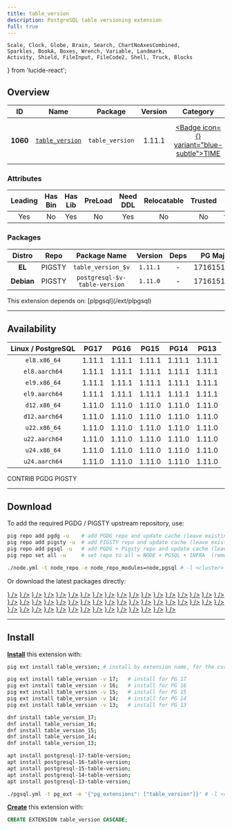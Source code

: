 ```yaml
---
title: table_version
description: PostgreSQL table versioning extension
full: true
---
```


    Scale, Clock, Globe, Brain, Search, ChartNoAxesCombined,
    Sparkles, BookA, Boxes, Wrench, Variable, Landmark,
    Activity, Shield, FileInput, FileCode2, Shell, Truck, Blocks
} from 'lucide-react';

## Overview

| <TooltipIconButton tooltip="Extension unique identifier" side="top">ID</TooltipIconButton> | <TooltipIconButton tooltip="Extension name" side="top">Name</TooltipIconButton> | <TooltipIconButton tooltip="Package name for installation" side="top">Package</TooltipIconButton> | <TooltipIconButton tooltip="Latest available extension version" side="top">Version</TooltipIconButton> | <TooltipIconButton tooltip="Extension category" side="top">Category</TooltipIconButton> | <TooltipIconButton tooltip="Open source license" side="top">License</TooltipIconButton> | <TooltipIconButton tooltip="Programming language" side="top">Lang</TooltipIconButton> |
|:--------:|:--------:|:----------:|:--------------:|:---------------------------------------:|:------------------------------------------------------:|:----:|
| **1060** | [`table_version`](https://github.com/linz/postgresql-tableversion) | `table_version` | 1.11.1 | <a href="/ext/time" className="no-underline"><Badge icon={<Clock />} variant="blue-subtle">TIME</Badge></a> | <a href="/ext/list/license#bsd-3-clause" className="no-underline"><Badge icon={<Scale />} variant="blue-subtle">BSD 3-Clause</Badge></a> | <a href="/ext/list/lang#sql"><Badge icon={<FileCode2 />} variant="green-subtle">SQL</Badge></a> |

### Attributes

| <TooltipIconButton tooltip="The Primary Leading extension in the Package" side="top">Leading</TooltipIconButton> | <TooltipIconButton tooltip="Contains binary utils" side="top">Has Bin</TooltipIconButton> | <TooltipIconButton tooltip="Contains .so shared library files" side="top">Has Lib</TooltipIconButton> | <TooltipIconButton tooltip="Requires preloading via shared_preload_libraries" side="top">PreLoad</TooltipIconButton> | <TooltipIconButton tooltip="Requires CREATE EXTENSION DDL command" side="top">Need DDL</TooltipIconButton> | <TooltipIconButton tooltip="Can be installed in any schema" side="top">Relocatable</TooltipIconButton> | <TooltipIconButton tooltip="Can be created by non-superuser" side="top">Trusted</TooltipIconButton> | <TooltipIconButton tooltip="Schemas used by this extension" side="top">Schemas</TooltipIconButton> |
|:-------:|:-------:|:-------:|:-------:|:--------:|:-----------:|:-------:|:-------:|
| Yes | No | Yes | No | Yes | No | No | `table_version` |

### Packages

| <TooltipIconButton tooltip="Linux distribution family, EL or Debian" side="top">Distro</TooltipIconButton> | <TooltipIconButton tooltip="Package repository" side="top">Repo</TooltipIconButton> | <TooltipIconButton tooltip="The RPM/DEB Package Name Pattern (replace $v with real pg major)" side="top">Package Name</TooltipIconButton> | <TooltipIconButton tooltip="Latest package version" side="top">Version</TooltipIconButton> | <TooltipIconButton tooltip="RPM/DEB Package dependencies" side="top">Deps</TooltipIconButton> | <TooltipIconButton tooltip="Available in these PostgreSQL Major Versions" side="top">PG Major</TooltipIconButton> |
|:----------:|:--------:|:------------------------:|:-----------:|:------------:|:------------------:|
|   **EL**   | <Badge variant="amber-subtle"><span className="font-bold">PIGSTY</span></Badge> | `table_version_$v` | `1.11.1` | - | <Badge variant="green-subtle">17</Badge><Badge variant="green-subtle">16</Badge><Badge variant="green-subtle">15</Badge><Badge variant="green-subtle">14</Badge><Badge variant="green-subtle">13</Badge> |
| **Debian** | <Badge variant="amber-subtle"><span className="font-bold">PIGSTY</span></Badge> | `postgresql-$v-table-version` | `1.11.0` | - | <Badge variant="green-subtle">17</Badge><Badge variant="green-subtle">16</Badge><Badge variant="green-subtle">15</Badge><Badge variant="green-subtle">14</Badge><Badge variant="green-subtle">13</Badge> |


<Callout title="Dependencies" type="warn">
    This extension depends on: [plpgsql](/ext/plpgsql)
</Callout>


------

## Availability

| <TooltipIconButton tooltip="Linux Distro Arch / PostgreSQL Major Version" side="top">Linux / PostgreSQL </TooltipIconButton> | **PG17** | **PG16** | **PG15** | **PG14** | **PG13** |
|:-----:|:-----:|:-----:|:-----:|:-----:|:-----:|
| `el8.x86_64` | <Badge variant="blue-subtle">1.11.1</Badge> | <Badge variant="blue-subtle">1.11.1</Badge> | <Badge variant="blue-subtle">1.11.1</Badge> | <Badge variant="blue-subtle">1.11.1</Badge> | <Badge variant="blue-subtle">1.11.1</Badge> |
| `el8.aarch64` | <Badge variant="blue-subtle">1.11.1</Badge> | <Badge variant="blue-subtle">1.11.1</Badge> | <Badge variant="blue-subtle">1.11.1</Badge> | <Badge variant="blue-subtle">1.11.1</Badge> | <Badge variant="blue-subtle">1.11.1</Badge> |
| `el9.x86_64` | <Badge variant="blue-subtle">1.11.1</Badge> | <Badge variant="blue-subtle">1.11.1</Badge> | <Badge variant="blue-subtle">1.11.1</Badge> | <Badge variant="blue-subtle">1.11.1</Badge> | <Badge variant="blue-subtle">1.11.1</Badge> |
| `el9.aarch64` | <Badge variant="blue-subtle">1.11.1</Badge> | <Badge variant="blue-subtle">1.11.1</Badge> | <Badge variant="blue-subtle">1.11.1</Badge> | <Badge variant="blue-subtle">1.11.1</Badge> | <Badge variant="blue-subtle">1.11.1</Badge> |
| `d12.x86_64` | <Badge variant="amber-subtle">1.11.0</Badge> | <Badge variant="amber-subtle">1.11.0</Badge> | <Badge variant="amber-subtle">1.11.0</Badge> | <Badge variant="amber-subtle">1.11.0</Badge> | <Badge variant="amber-subtle">1.11.0</Badge> |
| `d12.aarch64` | <Badge variant="amber-subtle">1.11.0</Badge> | <Badge variant="amber-subtle">1.11.0</Badge> | <Badge variant="amber-subtle">1.11.0</Badge> | <Badge variant="amber-subtle">1.11.0</Badge> | <Badge variant="amber-subtle">1.11.0</Badge> |
| `u22.x86_64` | <Badge variant="amber-subtle">1.11.0</Badge> | <Badge variant="amber-subtle">1.11.0</Badge> | <Badge variant="amber-subtle">1.11.0</Badge> | <Badge variant="amber-subtle">1.11.0</Badge> | <Badge variant="amber-subtle">1.11.0</Badge> |
| `u22.aarch64` | <Badge variant="amber-subtle">1.11.0</Badge> | <Badge variant="amber-subtle">1.11.0</Badge> | <Badge variant="amber-subtle">1.11.0</Badge> | <Badge variant="amber-subtle">1.11.0</Badge> | <Badge variant="amber-subtle">1.11.0</Badge> |
| `u24.x86_64` | <Badge variant="amber-subtle">1.11.0</Badge> | <Badge variant="amber-subtle">1.11.0</Badge> | <Badge variant="amber-subtle">1.11.0</Badge> | <Badge variant="amber-subtle">1.11.0</Badge> | <Badge variant="amber-subtle">1.11.0</Badge> |
| `u24.aarch64` | <Badge variant="amber-subtle">1.11.0</Badge> | <Badge variant="amber-subtle">1.11.0</Badge> | <Badge variant="amber-subtle">1.11.0</Badge> | <Badge variant="amber-subtle">1.11.0</Badge> | <Badge variant="amber-subtle">1.11.0</Badge> |

<Badge variant="green-subtle"><span className="font-black">CONTRIB</span></Badge> <Badge variant="blue-subtle"><span className="font-black">PGDG</span></Badge> <Badge variant="amber-subtle"><span className="font-black">PIGSTY</span></Badge>

------

## Download

To add the required PGDG / PIGSTY upstream repository, use:

```bash tab="pig"
pig repo add pgdg -u    # add PGDG repo and update cache (leave existing repos)
pig repo add pigsty -u  # add PIGSTY repo and update cache (leave existing repos)
pig repo add pgsql -u   # add PGDG + Pigsty repo and update cache (leave existing repos)
pig repo set all -u     # set repo to all = NODE + PGSQL + INFRA  (remove existing repos)
```
```bash tab="pigsty"
./node.yml -t node_repo -e node_repo_modules=node,pgsql # -l <cluster>
```

Or download the latest packages directly:

<Files>
    <Folder name="el8.x86_64">
        <a href="https://download.postgresql.org/pub/repos/yum/17/redhat/rhel-8-x86_64/table_version_17-1.11.1-1PGDG.rhel8.noarch.rpm"><File name="table_version_17-1.11.1-1PGDG.rhel8.noarch.rpm" icon={<Package className="text-emerald-500" />} /></a>
        <a href="https://download.postgresql.org/pub/repos/yum/16/redhat/rhel-8-x86_64/table_version_16-1.11.1-1PGDG.rhel8.noarch.rpm"><File name="table_version_16-1.11.1-1PGDG.rhel8.noarch.rpm" icon={<Package className="text-emerald-500" />} /></a>
        <a href="https://download.postgresql.org/pub/repos/yum/15/redhat/rhel-8-x86_64/table_version_15-1.11.1-1PGDG.rhel8.noarch.rpm"><File name="table_version_15-1.11.1-1PGDG.rhel8.noarch.rpm" icon={<Package className="text-emerald-500" />} /></a>
        <a href="https://download.postgresql.org/pub/repos/yum/14/redhat/rhel-8-x86_64/table_version_14-1.11.1-1PGDG.rhel8.noarch.rpm"><File name="table_version_14-1.11.1-1PGDG.rhel8.noarch.rpm" icon={<Package className="text-emerald-500" />} /></a>
        <a href="https://download.postgresql.org/pub/repos/yum/13/redhat/rhel-8-x86_64/table_version_13-1.11.1-1PGDG.rhel8.noarch.rpm"><File name="table_version_13-1.11.1-1PGDG.rhel8.noarch.rpm" icon={<Package className="text-emerald-500" />} /></a>
    </Folder>
    <Folder name="el8.aarch64">
        <a href="https://download.postgresql.org/pub/repos/yum/17/redhat/rhel-8-aarch64/table_version_17-1.11.1-1PGDG.rhel8.noarch.rpm"><File name="table_version_17-1.11.1-1PGDG.rhel8.noarch.rpm" icon={<Package className="text-orange-500" />} /></a>
        <a href="https://download.postgresql.org/pub/repos/yum/16/redhat/rhel-8-aarch64/table_version_16-1.11.1-1PGDG.rhel8.noarch.rpm"><File name="table_version_16-1.11.1-1PGDG.rhel8.noarch.rpm" icon={<Package className="text-orange-500" />} /></a>
        <a href="https://download.postgresql.org/pub/repos/yum/15/redhat/rhel-8-aarch64/table_version_15-1.11.1-1PGDG.rhel8.noarch.rpm"><File name="table_version_15-1.11.1-1PGDG.rhel8.noarch.rpm" icon={<Package className="text-orange-500" />} /></a>
        <a href="https://download.postgresql.org/pub/repos/yum/14/redhat/rhel-8-aarch64/table_version_14-1.11.1-1PGDG.rhel8.noarch.rpm"><File name="table_version_14-1.11.1-1PGDG.rhel8.noarch.rpm" icon={<Package className="text-orange-500" />} /></a>
        <a href="https://download.postgresql.org/pub/repos/yum/13/redhat/rhel-8-aarch64/table_version_13-1.11.1-1PGDG.rhel8.noarch.rpm"><File name="table_version_13-1.11.1-1PGDG.rhel8.noarch.rpm" icon={<Package className="text-orange-500" />} /></a>
    </Folder>
    <Folder name="el9.x86_64">
        <a href="https://download.postgresql.org/pub/repos/yum/17/redhat/rhel-9-x86_64/table_version_17-1.11.1-1PGDG.rhel9.noarch.rpm"><File name="table_version_17-1.11.1-1PGDG.rhel9.noarch.rpm" icon={<Package className="text-emerald-500" />} /></a>
        <a href="https://download.postgresql.org/pub/repos/yum/16/redhat/rhel-9-x86_64/table_version_16-1.11.1-1PGDG.rhel9.noarch.rpm"><File name="table_version_16-1.11.1-1PGDG.rhel9.noarch.rpm" icon={<Package className="text-emerald-500" />} /></a>
        <a href="https://download.postgresql.org/pub/repos/yum/15/redhat/rhel-9-x86_64/table_version_15-1.11.1-1PGDG.rhel9.noarch.rpm"><File name="table_version_15-1.11.1-1PGDG.rhel9.noarch.rpm" icon={<Package className="text-emerald-500" />} /></a>
        <a href="https://download.postgresql.org/pub/repos/yum/14/redhat/rhel-9-x86_64/table_version_14-1.11.1-1PGDG.rhel9.noarch.rpm"><File name="table_version_14-1.11.1-1PGDG.rhel9.noarch.rpm" icon={<Package className="text-emerald-500" />} /></a>
        <a href="https://download.postgresql.org/pub/repos/yum/13/redhat/rhel-9-x86_64/table_version_13-1.11.1-1PGDG.rhel9.noarch.rpm"><File name="table_version_13-1.11.1-1PGDG.rhel9.noarch.rpm" icon={<Package className="text-emerald-500" />} /></a>
    </Folder>
    <Folder name="el9.aarch64">
        <a href="https://download.postgresql.org/pub/repos/yum/17/redhat/rhel-9-aarch64/table_version_17-1.11.1-1PGDG.rhel9.noarch.rpm"><File name="table_version_17-1.11.1-1PGDG.rhel9.noarch.rpm" icon={<Package className="text-orange-500" />} /></a>
        <a href="https://download.postgresql.org/pub/repos/yum/16/redhat/rhel-9-aarch64/table_version_16-1.11.1-1PGDG.rhel9.noarch.rpm"><File name="table_version_16-1.11.1-1PGDG.rhel9.noarch.rpm" icon={<Package className="text-orange-500" />} /></a>
        <a href="https://download.postgresql.org/pub/repos/yum/15/redhat/rhel-9-aarch64/table_version_15-1.11.1-1PGDG.rhel9.noarch.rpm"><File name="table_version_15-1.11.1-1PGDG.rhel9.noarch.rpm" icon={<Package className="text-orange-500" />} /></a>
        <a href="https://download.postgresql.org/pub/repos/yum/14/redhat/rhel-9-aarch64/table_version_14-1.11.1-1PGDG.rhel9.noarch.rpm"><File name="table_version_14-1.11.1-1PGDG.rhel9.noarch.rpm" icon={<Package className="text-orange-500" />} /></a>
        <a href="https://download.postgresql.org/pub/repos/yum/13/redhat/rhel-9-aarch64/table_version_13-1.11.1-1PGDG.rhel9.noarch.rpm"><File name="table_version_13-1.11.1-1PGDG.rhel9.noarch.rpm" icon={<Package className="text-orange-500" />} /></a>
    </Folder>
    <Folder name="d12.x86_64">
        <a href="https://repo.pigsty.io/apt/pgsql/bookworm/pool/main/t/table-version/postgresql-17-table-version_1.11.0-1PIGSTY~bookworm_amd64.deb"><File name="postgresql-17-table-version_1.11.0-1PIGSTY~bookworm_amd64.deb" icon={<Box className="text-emerald-500" />} /></a>
        <a href="https://repo.pigsty.io/apt/pgsql/bookworm/pool/main/t/table-version/postgresql-16-table-version_1.11.0-1PIGSTY~bookworm_amd64.deb"><File name="postgresql-16-table-version_1.11.0-1PIGSTY~bookworm_amd64.deb" icon={<Box className="text-emerald-500" />} /></a>
        <a href="https://repo.pigsty.io/apt/pgsql/bookworm/pool/main/t/table-version/postgresql-15-table-version_1.11.0-1PIGSTY~bookworm_amd64.deb"><File name="postgresql-15-table-version_1.11.0-1PIGSTY~bookworm_amd64.deb" icon={<Box className="text-emerald-500" />} /></a>
        <a href="https://repo.pigsty.io/apt/pgsql/bookworm/pool/main/t/table-version/postgresql-14-table-version_1.11.0-1PIGSTY~bookworm_amd64.deb"><File name="postgresql-14-table-version_1.11.0-1PIGSTY~bookworm_amd64.deb" icon={<Box className="text-emerald-500" />} /></a>
        <a href="https://repo.pigsty.io/apt/pgsql/bookworm/pool/main/t/table-version/postgresql-13-table-version_1.11.0-1PIGSTY~bookworm_amd64.deb"><File name="postgresql-13-table-version_1.11.0-1PIGSTY~bookworm_amd64.deb" icon={<Box className="text-emerald-500" />} /></a>
    </Folder>
    <Folder name="d12.aarch64">
        <a href="https://repo.pigsty.io/apt/pgsql/bookworm/pool/main/t/table-version/postgresql-17-table-version_1.11.0-1PIGSTY~bookworm_arm64.deb"><File name="postgresql-17-table-version_1.11.0-1PIGSTY~bookworm_arm64.deb" icon={<Box className="text-orange-500" />} /></a>
        <a href="https://repo.pigsty.io/apt/pgsql/bookworm/pool/main/t/table-version/postgresql-16-table-version_1.11.0-1PIGSTY~bookworm_arm64.deb"><File name="postgresql-16-table-version_1.11.0-1PIGSTY~bookworm_arm64.deb" icon={<Box className="text-orange-500" />} /></a>
        <a href="https://repo.pigsty.io/apt/pgsql/bookworm/pool/main/t/table-version/postgresql-15-table-version_1.11.0-1PIGSTY~bookworm_arm64.deb"><File name="postgresql-15-table-version_1.11.0-1PIGSTY~bookworm_arm64.deb" icon={<Box className="text-orange-500" />} /></a>
        <a href="https://repo.pigsty.io/apt/pgsql/bookworm/pool/main/t/table-version/postgresql-14-table-version_1.11.0-1PIGSTY~bookworm_arm64.deb"><File name="postgresql-14-table-version_1.11.0-1PIGSTY~bookworm_arm64.deb" icon={<Box className="text-orange-500" />} /></a>
        <a href="https://repo.pigsty.io/apt/pgsql/bookworm/pool/main/t/table-version/postgresql-13-table-version_1.11.0-1PIGSTY~bookworm_arm64.deb"><File name="postgresql-13-table-version_1.11.0-1PIGSTY~bookworm_arm64.deb" icon={<Box className="text-orange-500" />} /></a>
    </Folder>
    <Folder name="u22.x86_64">
        <a href="https://repo.pigsty.io/apt/pgsql/jammy/pool/main/t/table-version/postgresql-17-table-version_1.11.0-1PIGSTY~jammy_amd64.deb"><File name="postgresql-17-table-version_1.11.0-1PIGSTY~jammy_amd64.deb" icon={<Box className="text-emerald-500" />} /></a>
        <a href="https://repo.pigsty.io/apt/pgsql/jammy/pool/main/t/table-version/postgresql-16-table-version_1.11.0-1PIGSTY~jammy_amd64.deb"><File name="postgresql-16-table-version_1.11.0-1PIGSTY~jammy_amd64.deb" icon={<Box className="text-emerald-500" />} /></a>
        <a href="https://repo.pigsty.io/apt/pgsql/jammy/pool/main/t/table-version/postgresql-15-table-version_1.11.0-1PIGSTY~jammy_amd64.deb"><File name="postgresql-15-table-version_1.11.0-1PIGSTY~jammy_amd64.deb" icon={<Box className="text-emerald-500" />} /></a>
        <a href="https://repo.pigsty.io/apt/pgsql/jammy/pool/main/t/table-version/postgresql-14-table-version_1.11.0-1PIGSTY~jammy_amd64.deb"><File name="postgresql-14-table-version_1.11.0-1PIGSTY~jammy_amd64.deb" icon={<Box className="text-emerald-500" />} /></a>
        <a href="https://repo.pigsty.io/apt/pgsql/jammy/pool/main/t/table-version/postgresql-13-table-version_1.11.0-1PIGSTY~jammy_amd64.deb"><File name="postgresql-13-table-version_1.11.0-1PIGSTY~jammy_amd64.deb" icon={<Box className="text-emerald-500" />} /></a>
    </Folder>
    <Folder name="u22.aarch64">
        <a href="https://repo.pigsty.io/apt/pgsql/jammy/pool/main/t/table-version/postgresql-17-table-version_1.11.0-1PIGSTY~jammy_arm64.deb"><File name="postgresql-17-table-version_1.11.0-1PIGSTY~jammy_arm64.deb" icon={<Box className="text-orange-500" />} /></a>
        <a href="https://repo.pigsty.io/apt/pgsql/jammy/pool/main/t/table-version/postgresql-16-table-version_1.11.0-1PIGSTY~jammy_arm64.deb"><File name="postgresql-16-table-version_1.11.0-1PIGSTY~jammy_arm64.deb" icon={<Box className="text-orange-500" />} /></a>
        <a href="https://repo.pigsty.io/apt/pgsql/jammy/pool/main/t/table-version/postgresql-15-table-version_1.11.0-1PIGSTY~jammy_arm64.deb"><File name="postgresql-15-table-version_1.11.0-1PIGSTY~jammy_arm64.deb" icon={<Box className="text-orange-500" />} /></a>
        <a href="https://repo.pigsty.io/apt/pgsql/jammy/pool/main/t/table-version/postgresql-14-table-version_1.11.0-1PIGSTY~jammy_arm64.deb"><File name="postgresql-14-table-version_1.11.0-1PIGSTY~jammy_arm64.deb" icon={<Box className="text-orange-500" />} /></a>
        <a href="https://repo.pigsty.io/apt/pgsql/jammy/pool/main/t/table-version/postgresql-13-table-version_1.11.0-1PIGSTY~jammy_arm64.deb"><File name="postgresql-13-table-version_1.11.0-1PIGSTY~jammy_arm64.deb" icon={<Box className="text-orange-500" />} /></a>
    </Folder>
    <Folder name="u24.x86_64">
        <a href="https://repo.pigsty.io/apt/pgsql/noble/pool/main/t/table-version/postgresql-17-table-version_1.11.0-1PIGSTY~noble_amd64.deb"><File name="postgresql-17-table-version_1.11.0-1PIGSTY~noble_amd64.deb" icon={<Box className="text-emerald-500" />} /></a>
        <a href="https://repo.pigsty.io/apt/pgsql/noble/pool/main/t/table-version/postgresql-16-table-version_1.11.0-1PIGSTY~noble_amd64.deb"><File name="postgresql-16-table-version_1.11.0-1PIGSTY~noble_amd64.deb" icon={<Box className="text-emerald-500" />} /></a>
        <a href="https://repo.pigsty.io/apt/pgsql/noble/pool/main/t/table-version/postgresql-15-table-version_1.11.0-1PIGSTY~noble_amd64.deb"><File name="postgresql-15-table-version_1.11.0-1PIGSTY~noble_amd64.deb" icon={<Box className="text-emerald-500" />} /></a>
        <a href="https://repo.pigsty.io/apt/pgsql/noble/pool/main/t/table-version/postgresql-14-table-version_1.11.0-1PIGSTY~noble_amd64.deb"><File name="postgresql-14-table-version_1.11.0-1PIGSTY~noble_amd64.deb" icon={<Box className="text-emerald-500" />} /></a>
        <a href="https://repo.pigsty.io/apt/pgsql/noble/pool/main/t/table-version/postgresql-13-table-version_1.11.0-1PIGSTY~noble_amd64.deb"><File name="postgresql-13-table-version_1.11.0-1PIGSTY~noble_amd64.deb" icon={<Box className="text-emerald-500" />} /></a>
    </Folder>
    <Folder name="u24.aarch64">
        <a href="https://repo.pigsty.io/apt/pgsql/noble/pool/main/t/table-version/postgresql-17-table-version_1.11.0-1PIGSTY~noble_arm64.deb"><File name="postgresql-17-table-version_1.11.0-1PIGSTY~noble_arm64.deb" icon={<Box className="text-orange-500" />} /></a>
        <a href="https://repo.pigsty.io/apt/pgsql/noble/pool/main/t/table-version/postgresql-16-table-version_1.11.0-1PIGSTY~noble_arm64.deb"><File name="postgresql-16-table-version_1.11.0-1PIGSTY~noble_arm64.deb" icon={<Box className="text-orange-500" />} /></a>
        <a href="https://repo.pigsty.io/apt/pgsql/noble/pool/main/t/table-version/postgresql-15-table-version_1.11.0-1PIGSTY~noble_arm64.deb"><File name="postgresql-15-table-version_1.11.0-1PIGSTY~noble_arm64.deb" icon={<Box className="text-orange-500" />} /></a>
        <a href="https://repo.pigsty.io/apt/pgsql/noble/pool/main/t/table-version/postgresql-14-table-version_1.11.0-1PIGSTY~noble_arm64.deb"><File name="postgresql-14-table-version_1.11.0-1PIGSTY~noble_arm64.deb" icon={<Box className="text-orange-500" />} /></a>
        <a href="https://repo.pigsty.io/apt/pgsql/noble/pool/main/t/table-version/postgresql-13-table-version_1.11.0-1PIGSTY~noble_arm64.deb"><File name="postgresql-13-table-version_1.11.0-1PIGSTY~noble_arm64.deb" icon={<Box className="text-orange-500" />} /></a>
    </Folder>
</Files>

------

## Install

[**Install**](/docs/pgsql/extension/install) this extension with:

```bash tab="pig"
pig ext install table_version; # install by extension name, for the current active PG version

pig ext install table_version -v 17;   # install for PG 17
pig ext install table_version -v 16;   # install for PG 16
pig ext install table_version -v 15;   # install for PG 15
pig ext install table_version -v 14;   # install for PG 14
pig ext install table_version -v 13;   # install for PG 13
```
```bash tab="yum" 
dnf install table_version_17;
dnf install table_version_16;
dnf install table_version_15;
dnf install table_version_14;
dnf install table_version_13;
```
```bash tab="apt" 
apt install postgresql-17-table-version;
apt install postgresql-16-table-version;
apt install postgresql-15-table-version;
apt install postgresql-14-table-version;
apt install postgresql-13-table-version;
```
```bash tab="ansible"
./pgsql.yml -t pg_ext -e '{"pg_extensions": ["table_version"]}' # -l <cls>
```

[**Create**](/docs/pgsql/extension/create) this extension with:

```sql
CREATE EXTENSION table_version CASCADE;
```


